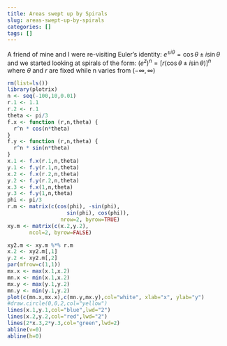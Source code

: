 ```yaml
---
title: Areas swept up by Spirals
slug: areas-swept-up-by-spirals
categories: []
tags: []
---
```


A friend of mine and I were re-visiting Euler's identity: $e^{ \pm i\theta } = \cos \theta \pm i\sin \theta$ and we started looking at spirals of the form: $(e^z)^n = [r (\cos \theta \pm i\sin \theta)]^n$ where $\theta$ and $r$ are fixed while n varies from $(-\infty, \infty)$

```r
rm(list=ls())
library(plotrix)
n <- seq(-100,10,0.01)
r.1 <- 1.1
r.2 <- r.1
theta <- pi/3
f.x <- function (r,n,theta) {
  r^n * cos(n*theta)
} 
f.y <- function (r,n,theta) {
  r^n * sin(n*theta)
} 
x.1 <- f.x(r.1,n,theta)
y.1 <- f.y(r.1,n,theta)
x.2 <- f.x(r.2,n,theta)
y.2 <- f.y(r.2,n,theta)
x.3 <- f.x(1,n,theta)
y.3 <- f.y(1,n,theta)
phi <- pi/3
r.m <- matrix(c(cos(phi), -sin(phi),
                   sin(phi), cos(phi)), 
                 nrow=2, byrow=TRUE)
xy.m <- matrix(c(x.2,y.2),
       ncol=2, byrow=FALSE)

xy2.m <- xy.m %*% r.m
x.2 <- xy2.m[,1] 
y.2 <- xy2.m[,2] 
par(mfrow=c(1,1))
mx.x <- max(x.1,x.2)
mn.x <- min(x.1,x.2)
mx.y <- max(y.1,y.2)
mn.y <- min(y.1,y.2)
plot(c(mn.x,mx.x),c(mn.y,mx.y),col="white", xlab="x", ylab="y")
#draw.circle(0,0,2,col="yellow")
lines(x.1,y.1,col="blue",lwd="2")
lines(x.2,y.2,col="red",lwd="2")
lines(2*x.3,2*y.3,col="green",lwd=2)
abline(v=0)
abline(h=0)

```



